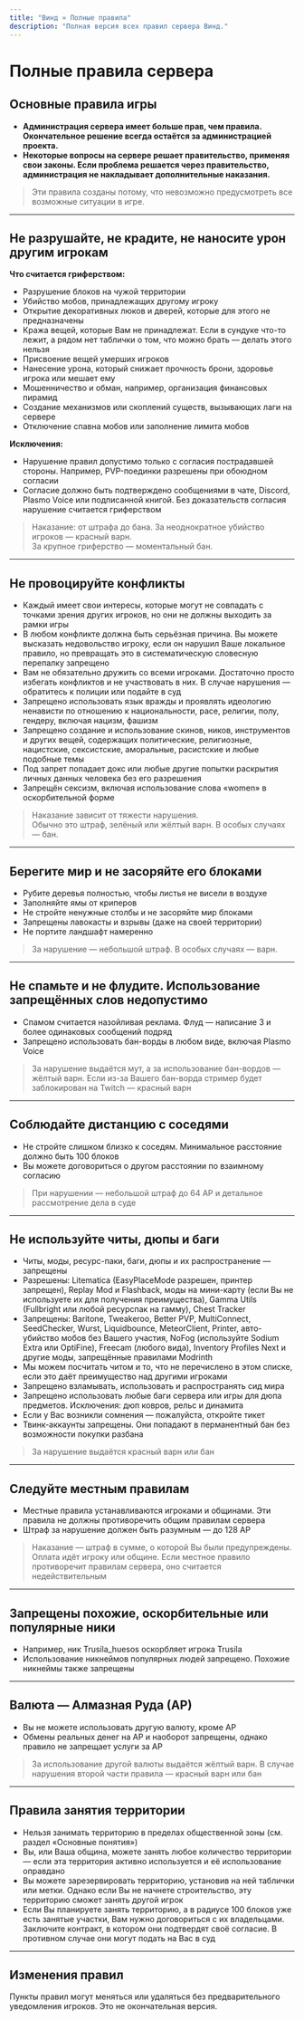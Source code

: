 ```yaml
---
title: "Винд » Полные правила"
description: "Полная версия всех правил сервера Винд."
---
```


# Полные правила сервера

## Основные правила игры

- **Администрация сервера имеет больше прав, чем правила. Окончательное решение всегда остаётся за администрацией проекта.**
- **Некоторые вопросы на сервере решает правительство, применяя свои законы. Если проблема решается через правительство, администрация не накладывает дополнительные наказания.**

> Эти правила созданы потому, что невозможно предусмотреть все возможные ситуации в игре.

---

## Не разрушайте, не крадите, не наносите урон другим игрокам

**Что считается гриферством:**

- Разрушение блоков на чужой территории
- Убийство мобов, принадлежащих другому игроку
- Открытие декоративных люков и дверей, которые для этого не предназначены
- Кража вещей, которые Вам не принадлежат. Если в сундуке что-то лежит, а рядом нет таблички о том, что можно брать — делать этого нельзя
- Присвоение вещей умерших игроков
- Нанесение урона, который снижает прочность брони, здоровье игрока или мешает ему
- Мошенничество и обман, например, организация финансовых пирамид
- Создание механизмов или скоплений существ, вызывающих лаги на сервере
- Отключение спавна мобов или заполнение лимита мобов

**Исключения:**

- Нарушение правил допустимо только с согласия пострадавшей стороны. Например, PVP-поединки разрешены при обоюдном согласии
- Согласие должно быть подтверждено сообщениями в чате, Discord, Plasmo Voice или подписанной книгой. Без доказательств согласия нарушение считается гриферством

> Наказание: от штрафа до бана. За неоднократное убийство игроков — красный варн.  
> За крупное гриферство — моментальный бан.

---

## Не провоцируйте конфликты

- Каждый имеет свои интересы, которые могут не совпадать с точками зрения других игроков, но они не должны выходить за рамки игры
- В любом конфликте должна быть серьёзная причина. Вы можете высказать недовольство игроку, если он нарушил Ваше локальное правило, но превращать это в систематическую словесную перепалку запрещено
- Вам не обязательно дружить со всеми игроками. Достаточно просто избегать конфликтов и не участвовать в них. В случае нарушения — обратитесь к полиции или подайте в суд
- Запрещено использовать язык вражды и проявлять идеологию ненависти по отношению к национальности, расе, религии, полу, гендеру, включая нацизм, фашизм
- Запрещено создание и использование скинов, ников, инструментов и других вещей, содержащих политические, религиозные, нацистские, сексистские, аморальные, расистские и любые подобные темы
- Под запрет попадает докс или любые другие попытки раскрытия личных данных человека без его разрешения
- Запрещён сексизм, включая использование слова «women» в оскорбительной форме

> Наказание зависит от тяжести нарушения.  
> Обычно это штраф, зелёный или жёлтый варн. В особых случаях — бан.

---

## Берегите мир и не засоряйте его блоками

- Рубите деревья полностью, чтобы листья не висели в воздухе
- Заполняйте ямы от криперов
- Не стройте ненужные столбы и не засоряйте мир блоками
- Запрещены лавокасты и взрывы (даже на своей территории)
- Не портите ландшафт намеренно

> За нарушение — небольшой штраф. В особых случаях — варн.

---

## Не спамьте и не флудите. Использование запрещённых слов недопустимо

- Спамом считается назойливая реклама. Флуд — написание 3 и более одинаковых сообщений подряд
- Запрещено использовать бан-ворды в любом виде, включая Plasmo Voice

> За нарушение выдаётся мут, а за использование бан-вордов — жёлтый варн. Если из-за Вашего бан-ворда стример будет заблокирован на Twitch — красный варн

---

## Соблюдайте дистанцию с соседями

- Не стройте слишком близко к соседям. Минимальное расстояние должно быть 100 блоков
- Вы можете договориться о другом расстоянии по взаимному согласию

> При нарушении — небольшой штраф до 64 АР и детальное рассмотрение дела в суде

---

## Не используйте читы, дюпы и баги

- Читы, моды, ресурс-паки, баги, дюпы и их распространение — запрещены
- Разрешены: Litematica (EasyPlaceMode разрешен, принтер запрещен), Replay Mod и Flashback, моды на мини-карту (если Вы не используете их для получения преимущества), Gamma Utils (Fullbright или любой ресурспак на гамму), Chest Tracker
- Запрещены: Baritone, Tweakeroo, Better PVP, MultiConnect, SeedChecker, Wurst, Liquidbounce, MeteorClient, Printer, авто-убийство мобов без Вашего участия, NoFog (используйте Sodium Extra или OptiFine), Freecam (любого вида), Inventory Profiles Next и другие моды, запрещённые правилами Modrinth
- Мы можем посчитать читом и то, что не перечислено в этом списке, если это даёт преимущество над другими игроками
- Запрещено взламывать, использовать и распространять сид мира
- Запрещено использовать любые баги сервера или игры для дюпа предметов. Исключения: дюп ковров, рельс и динамита
- Если у Вас возникли сомнения — пожалуйста, откройте тикет
- Твинк-аккаунты запрещены. Они попадают в перманентный бан без возможности покупки разбана

> За нарушение выдаётся красный варн или бан

---

## Следуйте местным правилам

- Местные правила устанавливаются игроками и общинами. Эти правила не должны противоречить общим правилам сервера
- Штраф за нарушение должен быть разумным — до 128 АР

> Наказание — штраф в сумме, о которой Вы были предупреждены. Оплата идёт игроку или общине. Если местное правило противоречит правилам сервера, оно считается недействительным

---

## Запрещены похожие, оскорбительные или популярные ники

- Например, ник Trusila_huesos оскорбляет игрока Trusila
- Использование никнеймов популярных людей запрещено. Похожие никнеймы также запрещены

---

## Валюта — Алмазная Руда (АР)

- Вы не можете использовать другую валюту, кроме АР
- Обмены реальных денег на АР и наоборот запрещены, однако правило не запрещает услуги за АР

> За использование другой валюты выдаётся жёлтый варн. В случае нарушения второй части правила — красный варн или бан

---

## Правила занятия территории

- Нельзя занимать территорию в пределах общественной зоны (см. раздел «Основные понятия»)
- Вы, или Ваша община, можете занять любое количество территории — если эта территория активно используется и её использование оправдано
- Вы можете зарезервировать территорию, установив на ней таблички или метки. Однако если Вы не начнете строительство, эту территорию сможет занять другой игрок
- Если Вы планируете занять территорию, а в радиусе 100 блоков уже есть занятые участки, Вам нужно договориться с их владельцами. Заключите контракт, в котором они подтвердят своё согласие. В противном случае они могут подать на Вас в суд

---

## Изменения правил

Пункты правил могут меняться или удаляться без предварительного уведомления игроков. Это не окончательная версия.
